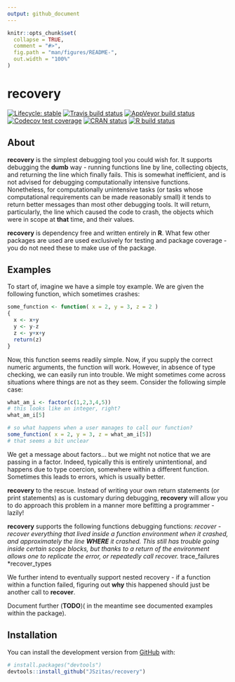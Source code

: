 ```yaml
---
output: github_document
---
```


<!-- README.md is generated from README.Rmd. Please edit that file -->

```r
knitr::opts_chunk$set(
  collapse = TRUE,
  comment = "#>",
  fig.path = "man/figures/README-",
  out.width = "100%"
)
```
# recovery

<!-- badges: start -->
[![Lifecycle: stable](https://img.shields.io/badge/lifecycle-stable-green.svg)](https://www.tidyverse.org/lifecycle/#stable)
[![Travis build status](https://travis-ci.org/JSzitas/recovery.svg?branch=master)](https://travis-ci.org/JSzitas/recovery)
[![AppVeyor build status](https://ci.appveyor.com/api/projects/status/github/JSzitas/recovery?branch=master&svg=true)](https://ci.appveyor.com/project/JSzitas/recovery)
[![Codecov test coverage](https://codecov.io/gh/JSzitas/recovery/branch/master/graph/badge.svg)](https://codecov.io/gh/JSzitas/recovery?branch=master)
[![CRAN status](https://www.r-pkg.org/badges/version/recovery)](https://CRAN.R-project.org/package=recovery)
[![R build status](https://github.com/JSzitas/recovery/workflows/R-CMD-check/badge.svg)](https://github.com/JSzitas/recovery/actions)
<!-- badges: end -->

## About

**recovery** is the simplest debugging tool you could wish for. It supports debugging 
the **dumb** way - running functions line by line, collecting objects, and returning the 
line which finally fails. This is somewhat inefficient, and is not advised for debugging 
computationally intensive functions. Nonetheless, for computationally unintensive tasks 
(or tasks whose computational requirements can be made reasonably small) it tends to return 
better messages than most other debugging tools. It will return, particularly, the line which 
caused the code to crash, the objects which were in scope at **that** time, and their values. 

**recovery** is dependency free and written entirely in **R**. What few other packages are used 
are used exclusively for testing and package coverage - you do not need these to make use of the 
package. 

## Examples

To start of, imagine we have a simple toy example. We are given the following function, 
which sometimes crashes: 

```r
some_function <- function( x = 2, y = 3, z = 2 )
{
  x <- x+y
  y <- y-z 
  z <- y+x+y
  return(z)
}
```

Now, this function seems readily simple. Now, if you supply the correct numeric arguments, 
the function will work. However, in absence of type checking, we can easily run into trouble. 
We might sometimes come across situations where things are not as they seem. Consider the following simple case: 

```r

what_am_i <- factor(c(1,2,3,4,5))
# this looks like an integer, right? 
what_am_i[5]

# so what happens when a user manages to call our function? 
some_function( x = 2, y = 3, z = what_am_i[5])
# that seems a bit unclear
```

We get a message about factors... but we might not notice that we are passing in a factor. 
Indeed, typically this is entirely unintentional, and happens due to type coercion, somewhere within
a different function. Sometimes this leads to errors, which is usually better. 

**recovery** to the rescue. Instead of writing your own return statements (or print statements)
as is customary during debugging, **recovery** will allow you to do approach this problem in a manner 
more befitting a programmer - lazily! 

**recovery** supports the following functions debugging functions: 
*recover - recover everything that lived inside a function environment when it crashed, 
and approximately the line **WHERE** it crashed. This still has trouble going inside certain 
scope blocks, but thanks to a return of the environment allows one to replicate the error, or repeatedly 
call recover. 
*trace_failures
*recover_types

We further intend to eventually support nested recovery - if a function within a function failed, figuring out **why** 
this happened should just be another call to **recover**. 


Document further (**TODO**)( in the meantime see documented examples within the package).

## Installation

You can install the development version from [GitHub](https://github.com/) with:

``` r
# install.packages("devtools")
devtools::install_github("JSzitas/recovery")
```



